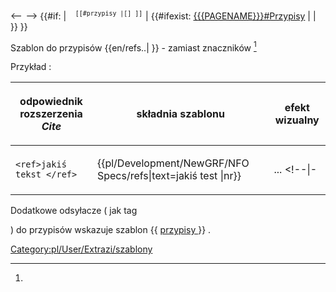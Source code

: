 <noinclude>{{pl/Development/NewGRF/inne strony|en= 
|pl=Template:pl/Development/NewGRF/NFO Specs/refs
}}</noinclude><includeonly><!--
 ~ ~ ~ ~ ~ ~ ~ ~ ~ ~ bez typów ~ ~ ~ ~ ~ ~ ~ ~ ~ ~
--><!--{{#if: {{{1|}}} | --><!--
--><!--<h5><font style=visibility:hidden>--><--<span title=1 style=visibility:hidden>1</span>--><!--</font></h5>--><!--
--><!--<span style=padding:1px;white-space:nowrap>{{{text|}}}<span title="odsyłacz do {{{1|}}} na dole"><sup><tt>[[#Przypisy |[{{{1|}}}] ]]</tt></sup></span></span> --><!--
--><!-- | {{#if: {{{text|}}} | {{{text|}}} | }} }}--><!--
 ~ ~ ~ ~ ~ ~ ~ ~ ~ ~ początek ~ ~ ~ ~ ~ ~ ~
-->{{#if: {{{1|}}} | <!--
--><!--<h5><font style=visibility:hidden>--><span title=1 style=visibility:hidden>1</span><!--</font></h5>--><!--
--><span style=padding:1px;white-space:nowrap>{{{text|}}}<span title="odsyłacz do {{{1|}}} na dole"><sup><tt>[[#przypisy |[{{{1|}}}] ]]</tt></sup></span></span> <!--
--> | {{#ifexist: [[{{{PAGENAME}}}#Przypisy]] | | {{{text|}}} }} }}<!--
--></includeonly><noinclude>

Szablon do przypisów <nowiki>{{en/refs..| }}</nowiki> <!-- lub <nowiki>{{..refs..|name= | }}</nowiki>--> - zamiast znaczników <ref> </ref> <!-- oraz <ref name=""> </ref> -->

Przykład<!--y-->:
{| 
!odpowiednik rozszerzenia ''Cite'' !!składnia szablonu !!efekt wizualny 
|-
|style=vertical-align:<!--bottom-->middle|<!--<code>--><pre><ref>jakiś tekst </ref></pre><!--</code>-->||style=vertical-align:middle<!--bottom-->|<nowiki>{{pl/Development/NewGRF/NFO Specs/refs|text=jakiś test |nr}}</nowiki> ||style=vertical-align:middle<!--top--> |...{{pl/Development/NewGRF/NFO Specs/refs|text=PRZYPIS|1}}
<!--|- 
|<pre><ref name="słowo">jakiś tekst </ref></pre>||style=vertical-align:middle|<nowiki>{{extraZi/refs/Pl | name =słowo |jakiś test }}</nowiki> ||style=vertical-align:middle |{{extraZi/refs/Pl|name=słowo|jakiś test }}-->
|}

<!-- <ref name="slowo"/> #cite_note-cargotype-1 #cite_ref-cargotype_1-1 -->

Dodatkowe odsyłacze ( jak tag <references/> ) do przypisów wskazuje szablon <nowiki>{{</nowiki> [[Template:pl/Development/NewGRF/NFO Specs/przypisy| przypisy ]] <nowiki>}}</nowiki> .
 

[[Category:pl/User/Extrazi/szablony]]
</noinclude>